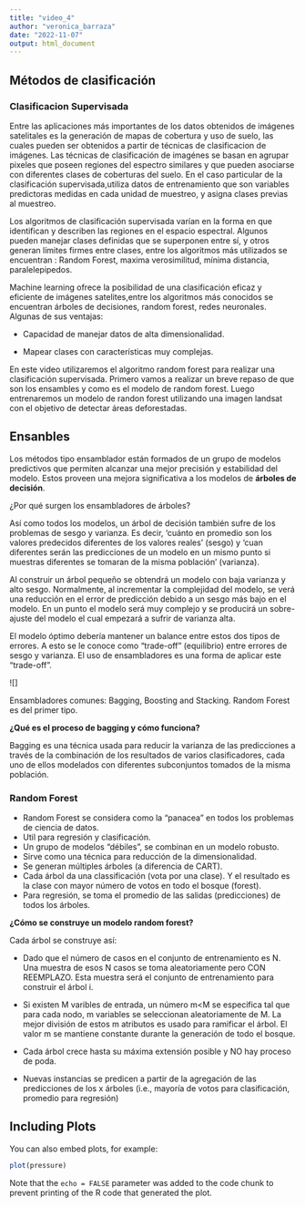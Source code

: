 ```yaml
---
title: "video_4"
author: "veronica_barraza"
date: "2022-11-07"
output: html_document
---
```


## Métodos de clasificación 

### Clasificacion Supervisada

Entre las aplicaciones más importantes de los datos obtenidos de imágenes satelitales es la generación de mapas de cobertura y uso de suelo, las cuales pueden ser obtenidos a partir de técnicas de clasificacion de imágenes.
Las técnicas de clasificación de imagénes se basan en agrupar pixeles que poseen regiones del espectro similares y que pueden asociarse con diferentes clases de coberturas del suelo. En el caso particular de la clasificación supervisada,utiliza datos de entrenamiento que son variables predictoras medidas en cada unidad de muestreo, y asigna clases previas al muestreo. 

Los algoritmos de clasificación supervisada varían en la forma en que identifican y describen las regiones en el espacio espectral.  Algunos pueden manejar clases definidas que se superponen entre sí, y otros generan límites firmes entre clases, entre los algoritmos más utilizados se encuentran : Random Forest, maxima verosimilitud, mínima distancia, paralelepipedos.

Machine learning ofrece la posibilidad de una clasificación eficaz y eficiente de imágenes satelites,entre los algoritmos más conocidos se encuentran árboles de decisiones, random forest, redes neuronales. Algunas de sus ventajas:

- Capacidad de manejar datos de alta dimensionalidad.

- Mapear clases con características muy complejas.

En este video utilizaremos el algoritmo random forest para realizar una clasificación supervisada. Primero vamos a realizar un breve repaso de que son los ensambles y como es el modelo de random forest. Luego entrenaremos un modelo de randon forest utilizando una imagen landsat con el objetivo de detectar áreas deforestadas.

## Ensanbles

Los métodos tipo ensamblador están formados de un grupo de modelos predictivos que permiten alcanzar una mejor precisión y estabilidad del modelo. Estos proveen una mejora significativa a los modelos de **árboles de decisión**.

¿Por qué surgen los ensambladores de árboles?

Así como todos los modelos, un árbol de decisión también sufre de los problemas de sesgo y varianza. Es decir, ‘cuánto en promedio son los valores predecidos diferentes de los valores reales’ (sesgo) y ‘cuan diferentes serán las predicciones de un modelo en un mismo punto si muestras diferentes se tomaran de la misma población’ (varianza).

Al construir un árbol pequeño se obtendrá un modelo con baja varianza y alto sesgo. Normalmente, al incrementar la complejidad del modelo, se verá una reducción en el error de predicción debido a un sesgo más bajo en el modelo. En un punto el modelo será muy complejo y se producirá un sobre-ajuste del modelo el cual empezará a sufrir de varianza alta.

El modelo óptimo debería mantener un balance entre estos dos tipos de errores. A esto se le conoce como “trade-off” (equilibrio) entre errores de sesgo y varianza. El uso de ensambladores es una forma de aplicar este “trade-off”.

![]

Ensambladores comunes: Bagging, Boosting and Stacking. Random Forest es del primer tipo.

**¿Qué es el proceso de bagging y cómo funciona?**

Bagging es una técnica usada para reducir la varianza de las predicciones a través de la combinación de los resultados de varios clasificadores, cada uno de ellos modelados con diferentes subconjuntos tomados de la misma población.

### Random Forest

- Random Forest se considera como la “panacea” en todos los problemas de ciencia de datos.
- Util para regresión y clasificación.
- Un grupo de modelos “débiles”, se combinan en un modelo robusto.
- Sirve como una técnica para reducción de la dimensionalidad.
- Se generan múltiples árboles (a diferencia de CART).
- Cada árbol da una classificación (vota por una clase). Y el resultado es la clase con mayor número de votos en todo el bosque (forest).
- Para regresión, se toma el promedio de las salidas (predicciones) de todos los árboles.


**¿Cómo se construye un modelo random forest?**

Cada árbol se construye así:

- Dado que el número de casos en el conjunto de entrenamiento es N. Una muestra de esos N casos se toma aleatoriamente pero CON REEMPLAZO. Esta muestra será el conjunto de entrenamiento para construir el árbol i.

- Si existen M varibles de entrada, un número m<M se especifica tal que para cada nodo, m variables se seleccionan aleatoriamente de M. La mejor división de estos m atributos es usado para ramificar el árbol. El valor m se mantiene constante durante la generación de todo el bosque.

- Cada árbol crece hasta su máxima extensión posible y NO hay proceso de poda.

- Nuevas instancias se predicen a partir de la agregación de las predicciones de los x árboles (i.e., mayoría de votos para clasificación, promedio para regresión)

## Including Plots

You can also embed plots, for example:

```r
plot(pressure)
```

Note that the `echo = FALSE` parameter was added to the code chunk to prevent printing of the R code that generated the plot.
